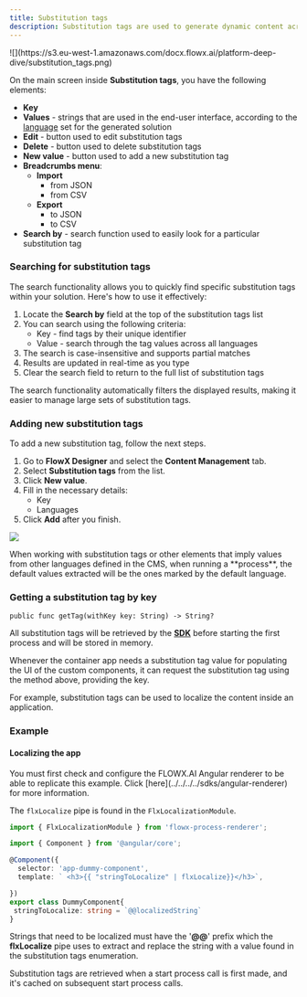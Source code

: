 ```yaml
---
title: Substitution tags
description: Substitution tags are used to generate dynamic content across the platform. As **enumerations**, substitution tags can be defined for each language set for the solution.
---
```


<Frame>
![](https://s3.eu-west-1.amazonaws.com/docx.flowx.ai/platform-deep-dive/substitution_tags.png)
</Frame>

On the main screen inside **Substitution tags**, you have the following elements:

* **Key**
* **Values** - strings that are used in the end-user interface, according to the [language](./languages) set for the generated solution
* **Edit** - button used to edit substitution tags
* **Delete** - button used to delete substitution tags
* **New value** - button used to add a new substitution tag
* **Breadcrumbs menu**:
  * **Import**
    * from JSON
    * from CSV
  * **Export**
    * to JSON
    * to CSV
* **Search by** - search function used to easily look for a particular substitution tag

### Searching for substitution tags

The search functionality allows you to quickly find specific substitution tags within your solution. Here's how to use it effectively:

1. Locate the **Search by** field at the top of the substitution tags list
2. You can search using the following criteria:
   * Key - find tags by their unique identifier
   * Value - search through the tag values across all languages
3. The search is case-insensitive and supports partial matches
4. Results are updated in real-time as you type
5. Clear the search field to return to the full list of substitution tags

<Info>
The search functionality automatically filters the displayed results, making it easier to manage large sets of substitution tags.
</Info>

### Adding new substitution tags

To add a new substitution tag, follow the next steps.

1. Go to **FlowX Designer** and select the **Content Management** tab.
2. Select **Substitution tags** from the list.
3. Click **New value**.
4. Fill in the necessary details:
   * Key
   * Languages
5. Click **Add** after you finish.

![](https://s3.eu-west-1.amazonaws.com/docx.flowx.ai/platform-deep-dive/add_new_substitution.png)

<Info>
When working with substitution tags or other elements that imply values from other languages defined in the CMS, when running a **process**, the default values extracted will be the ones marked by the default language.
</Info>

### Getting a substitution tag by key

```
public func getTag(withKey key: String) -> String?
```

All substitution tags will be retrieved by the [**SDK**](../../../../sdks/angular-renderer) before starting the first process and will be stored in memory.

Whenever the container app needs a substitution tag value for populating the UI of the custom components, it can request the substitution tag using the method above, providing the key.

For example, substitution tags can be used to localize the content inside an application.

### Example

#### Localizing the app

<Info>
You must first check and configure the FLOWX.AI Angular renderer to be able to replicate this example. Click [here](../../../../sdks/angular-renderer) for more information.
</Info>

The `flxLocalize` pipe is found in the `FlxLocalizationModule`.

```typescript
import { FlxLocalizationModule } from 'flowx-process-renderer';
```

```typescript
import { Component } from '@angular/core';

@Component({
  selector: 'app-dummy-component',
  template: ` <h3>{{ "stringToLocalize" | flxLocalize}}</h3>`,

})
export class DummyComponent{
 stringToLocalize: string = `@@localizedString`
}
```

Strings that need to be localized must have the '**@@**' prefix which the **flxLocalize** pipe uses to extract and replace the string with a value found in the substitution tags enumeration.

Substitution tags are retrieved when a start process call is first made, and it's cached on subsequent start process calls.